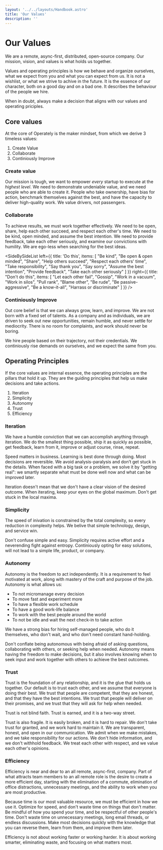 ```yaml
---
layout: '../../layouts/Handbook.astro'
title: 'Our Values'
description: ''
---
```



# Our Values

We are a remote, async-first, distributed, open-source company. Our mission,
vision, and values is what holds us together.

Values and operating principles is how we behave and organize ourselves, what
we expect from you and what you can expect from us. It is not a wishlist, or
what we strive to achive in the future. It is the essence of our character, 
both on a good day and on a bad one. It describes the behaviour of the people 
we hire.

When in doubt, always make a decision that aligns with our values and operating
priciples.

## Core values

At the core of Operately is the maker mindset, from which we derive 3 timeless values:

1. Create Value
2. Collaborate
3. Continiously Improve

### Create value

Our mission is tough, we want to empower _every_ startup to execute at the 
_highest level_. We need to demonstrate undeniable value, and we need people who
are able to create it. People who take ownership, have bias for action, benchmark
themselves against the best, and have the capacity to deliver high-quality work.
We value drivers, not passengers.

### Collaborate

To achieve results, we must work together effectively. We need to be open, share,
help each other succeed, and respect each other's time. We need to be kind, open
minded, and assume the best intention. We need to provide feedback, take each other
seriously, and examine our convictions with humility. We are ego-less when searching
for the best ideas.

<SideBySideList 
  left={{
    title: 'Do this',
    items: [
      "Be kind",
      "Be open & open minded",
      "Share",
      "Help others succeed",
      "Respect each others' time",
      "Take responsibility",
      "Say thank you",
      "Say sorry",
      "Assume the best intention",
      "Provide feedback",
      "Take each other seriously"
    ]
  }} 
  right={{
    title: "Don't do this",
    items: [
      "Let each other fail",
      "Gossip",
      "Work in a vacuum",
      "Work in silos",
      "Pull rank",
      "Blame other",
      "Be rude",
      "Be passive-aggressive",
      "Be a know-it-all",
      "Harrass or discriminate"
    ]
  }}
/>

### Continiously Improve

Out core belief is that we can always grow, learn, and improve. We are not born with
a fixed set of talents. As a company and as individuals, we are driven to seek out 
new opportunities, remain humble, and never settle for mediocrity. There is no room
for complaints, and work should never be boring.

We hire people based on their trajectory, not their credentials. 
We continiously rise demands on ourselves, and we expect the same from you.

## Operating Principles

If the core values are internal essence, the operating principles are the pillars 
that hold it up. They are the guiding principles that help us make decisions and 
take actions.

1. Iteration
2. Simplicity
3. Autonomy
4. Trust
5. Efficiency

### Iteration

We have a humble conviction that we can accomplish anything through iteration.
We do the smallest thing possible, ship it as quickly as possible, get feedback,
learn from it, improve or adjust course, rinse, repeat. 

Speed matters in business. Learning is best done through doing. Most decisions 
are reversible. We avoid analysis-paralysis and don’t get stuck in the details. 
When faced with a big task or a problem, we solve it by "getting real": we smartly
separate what must be done well now and what can be improved later.

Iteration doesn't mean that we don't have a clear vision of the desired outcome.
When iterating, keep your eyes on the global maximum. Don't get stuck in the local
maxima.

### Simplicity

The speed of inivation is constrained by the total complexity, so every reduction in 
complexity helps. We belive that simple technology, design, and service win.

Don't confuse simple and easy. Simplicity requires active effort and a neverending fight
against entropy. Continiously opting for easy solutions, will not lead to a simple life,
product, or company.

### Autonomy

Autonomy is the freedom to act independently. It is a requirement to feel motivated at work,
along with mastery of the craft and purpose of the job. Autonomy is what allows us:

- To not micromanage every decision
- To move fast and experiment more
- To have a flexible work schedule
- To have a good work-life balance
- To work with the best people around the world
- To not be idle and wait the next check-in to take action

We have a strong bias for hiring self-managed people, who do it themselves, who don't wait,
and who don't need constant hand-holding.

Don't conflate being autonomous with being afraid of asking questions, collaborating with
others, or seeking help when needed. Autonomy means having the freedom to make decisions, but 
it also involves knowing when to seek input and work together with others to achieve the best 
outcomes.

### Trust

Trust is the foundation of any relationship, and it is the glue that holds us together. Our
default is to trust each other, and we assume that everyone is doing their best. We trust that
people are competent, that they are honest, and that they have the best intentions. We trust
that people will deliver on their promises, and we trust that they will ask for help when needed.

Trust is not blind faith. Trust is earned, and it is a two-way street. 

Trust is also fragile. It is easily broken, and it is hard to repair. We don't take trust for granted, 
and we work hard to maintain it. We are transparent, honest, and open in our communication. We 
admit when we make mistakes, and we take responsibility for our actions. We don't hide information, 
and we don't withhold feedback. We treat each other with respect, and we value each other's 
opinions.

### Efficiency

Efficiency is near and dear to an all remote, async-first, company. Part of what attracts team
members to an all remote role is the desire to create a more efficient day, starting with the
elimination of a commute, elimination of office distractions, unnecessary meetings, and the ability
to work when you are most productive.

Because time is our most valuable resource, we must be efficient in how we use it. Optimize for
speed, and don't waste time on things that don't matter. Be mindful of how you spend your time,
and be respectful of other people's time. Don't waste time on unnecessary meetings, long email
threads, or endless discussions. Make most decisions quickly with the knowledge that you can
reverse them, learn from them, and improve them later.

Efficiency is not about working faster or working harder. It is about working smarter, 
eliminating waste, and focusing on what matters most.
